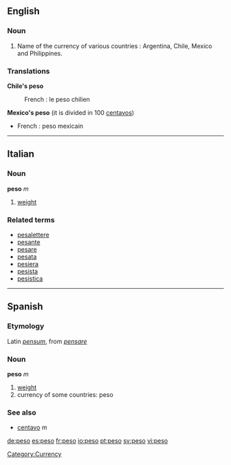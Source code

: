 ==English==
===Noun===
# Name of the currency of various countries : Argentina, Chile, Mexico and Philippines.

===Translations===
'''Chile's peso'''
:French : le peso chilien

'''Mexico's peso''' (it is divided in 100 [[centavo]]s)
*French : peso mexicain
[[Category:Currency]]
----

==Italian==
===Noun===
'''peso''' ''m''

# [[weight]]

===Related terms===
*[[pesalettere]]
*[[pesante]]
*[[pesare]]
*[[pesata]]
*[[pesiera]]
*[[pesista]]
*[[pesistica]]

----
==Spanish==
===Etymology===
Latin ''[[pensum]]'', from ''[[pensare]]''

===Noun===
'''peso''' ''m''

# [[weight]]
# currency of some countries: peso

===See also===
*[[centavo]] ''m''

[[de:peso]]
[[es:peso]]
[[fr:peso]]
[[io:peso]]
[[pt:peso]]
[[sv:peso]]
[[vi:peso]]